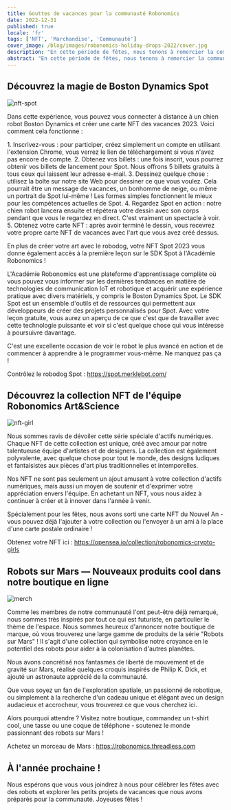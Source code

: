 ```yaml
---
title: Gouttes de vacances pour la communauté Robonomics
date: 2022-12-31
published: true
locale: 'fr'
tags: ['NFT', 'Marchandise', 'Communauté']
cover_image: /blog/images/robonomics-holiday-drops-2022/cover.jpg
description: "En cette période de fêtes, nous tenons à remercier la communauté pour son soutien et son partenariat. Nous sommes reconnaissants de l'opportunité de travailler avec des personnes aussi formidables ! Alors que nous célébrons Noël et le Nouvel An, nous espérons que vous vous reposez et passez du temps avec vos proches. Nous cherchons toujours de nouvelles façons de célébrer les fêtes et cette année, nous avons plusieurs expériences que vous pouvez partager avec nous !"
abstract: "En cette période de fêtes, nous tenons à remercier la communauté pour son soutien et son partenariat. Nous sommes reconnaissants de l'opportunité de travailler avec des personnes aussi formidables ! Alors que nous célébrons Noël et le Nouvel An, nous espérons que vous vous reposez et passez du temps avec vos proches. Nous cherchons toujours de nouvelles façons de célébrer les fêtes et cette année, nous avons plusieurs expériences que vous pouvez partager avec nous !"
---
```


## Découvrez la magie de Boston Dynamics Spot

![nft-spot](/blog/images/robonomics-holiday-drops-2022/1-nft-spot.png)

Dans cette expérience, vous pouvez vous connecter à distance à un chien robot Boston Dynamics et créer une carte NFT des vacances 2023. Voici comment cela fonctionne :

<TextCard alignContent="left">
1. Inscrivez-vous : pour participer, créez simplement un compte en utilisant l'extension Chrome, vous verrez le lien de téléchargement si vous n'avez pas encore de compte.
</TextCard>

<TextCard alignContent="left">
2. Obtenez vos billets : une fois inscrit, vous pourrez obtenir vos billets de lancement pour Spot. Nous offrons 5 billets gratuits à tous ceux qui laissent leur adresse e-mail.
</TextCard>

<TextCard alignContent="left">
3. Dessinez quelque chose : utilisez la boîte sur notre site Web pour dessiner ce que vous voulez. Cela pourrait être un message de vacances, un bonhomme de neige, ou même un portrait de Spot lui-même ! Les formes simples fonctionnent le mieux pour les compétences actuelles de Spot.
</TextCard>

<TextCard alignContent="left">
4. Regardez Spot en action : notre chien robot lancera ensuite et répétera votre dessin avec son corps pendant que vous le regardez en direct. C'est vraiment un spectacle à voir.
</TextCard>

<TextCard alignContent="left">
5. Obtenez votre carte NFT : après avoir terminé le dessin, vous recevrez votre propre carte NFT de vacances avec l'art que vous avez créé dessus.
</TextCard>

En plus de créer votre art avec le robodog, votre NFT Spot 2023 vous donne également accès à la première leçon sur le SDK Spot à l'Académie Robonomics !

L'Académie Robonomics est une plateforme d'apprentissage complète où vous pouvez vous informer sur les dernières tendances en matière de technologies de communication IoT et robotique et acquérir une expérience pratique avec divers matériels, y compris le Boston Dynamics Spot. Le SDK Spot est un ensemble d'outils et de ressources qui permettent aux développeurs de créer des projets personnalisés pour Spot. Avec votre leçon gratuite, vous aurez un aperçu de ce que c'est que de travailler avec cette technologie puissante et voir si c'est quelque chose qui vous intéresse à poursuivre davantage.

C'est une excellente occasion de voir le robot le plus avancé en action et de commencer à apprendre à le programmer vous-même. Ne manquez pas ça !

Contrôlez le robodog Spot : https://spot.merklebot.com/ 

## Découvrez la collection NFT de l'équipe Robonomics Art&Science

![nft-girl](/blog/images/robonomics-holiday-drops-2022/2-nft-girl.png)

Nous sommes ravis de dévoiler cette série spéciale d'actifs numériques. Chaque NFT de cette collection est unique, créé avec amour par notre talentueuse équipe d'artistes et de designers. La collection est également polyvalente, avec quelque chose pour tout le monde, des designs ludiques et fantaisistes aux pièces d'art plus traditionnelles et intemporelles.

Nos NFT ne sont pas seulement un ajout amusant à votre collection d'actifs numériques, mais aussi un moyen de soutenir et d'exprimer votre appréciation envers l'équipe. En achetant un NFT, vous nous aidez à continuer à créer et à innover dans l'année à venir.

Spécialement pour les fêtes, nous avons sorti une carte NFT du Nouvel An - vous pouvez déjà l'ajouter à votre collection ou l'envoyer à un ami à la place d'une carte postale ordinaire !

Obtenez votre NFT ici : https://opensea.io/collection/robonomics-crypto-girls

## Robots sur Mars — Nouveaux produits cool dans notre boutique en ligne

![merch](/blog/images/robonomics-holiday-drops-2022/3-merch.png)

Comme les membres de notre communauté l'ont peut-être déjà remarqué, nous sommes très inspirés par tout ce qui est futuriste, en particulier le thème de l'espace. Nous sommes heureux d'annoncer notre boutique de marque, où vous trouverez une large gamme de produits de la série "Robots sur Mars" ! Il s'agit d'une collection qui symbolise notre croyance en le potentiel des robots pour aider à la colonisation d'autres planètes.

Nous avons concrétisé nos fantasmes de liberté de mouvement et de gravité sur Mars, réalisé quelques croquis inspirés de Philip K. Dick, et ajouté un astronaute apprécié de la communauté.

Que vous soyez un fan de l'exploration spatiale, un passionné de robotique, ou simplement à la recherche d'un cadeau unique et élégant avec un design audacieux et accrocheur, vous trouverez ce que vous cherchez ici.

Alors pourquoi attendre ? Visitez notre boutique, commandez un t-shirt cool, une tasse ou une coque de téléphone - soutenez le monde passionnant des robots sur Mars !

Achetez un morceau de Mars : https://robonomics.threadless.com 

## À l'année prochaine !

Nous espérons que vous vous joindrez à nous pour célébrer les fêtes avec des robots et explorer les petits projets de vacances que nous avons préparés pour la communauté. Joyeuses fêtes !